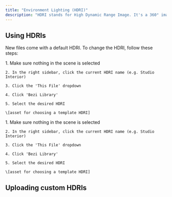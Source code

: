 ```yaml
---
title: "Environment Lighting (HDRI)"
description: "HDRI stands for High Dynamic Range Image. It's a 360° image that is projected on an infinitely large sphere for lighting, skybox, and background purposes."
---
```


## Using HDRIs

New files come with a default HDRI. To change the HDRI, follow these steps:&#x20;

<AccordionGroup>
  <Accordion title="Selecting a Bezi-provided HDRI" defaultOpen={false}>
    1. Make sure nothing in the scene is selected

    2. In the right sidebar, click the current HDRI name (e.g. Studio Interior)

    3. Click the 'This File' dropdown

    4. Click 'Bezi Library'

    5. Select the desired HDRI

    \[asset for choosing a template HDRI]
  </Accordion>

  <Accordion title="Uploading a custom HDRI" defaultOpen={false}>
    1. Make sure nothing in the scene is selected

    2. In the right sidebar, click the current HDRI name (e.g. Studio Interior)

    3. Click the 'This File' dropdown

    4. Click 'Bezi Library'

    5. Select the desired HDRI

    \[asset for choosing a template HDRI]
  </Accordion>
</AccordionGroup>

## Uploading custom HDRIs